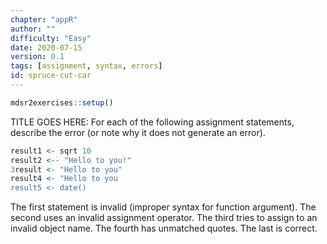 ```yaml
---
chapter: "appR"
author: ""
difficulty: "Easy"
date: 2020-07-15 
version: 0.1
tags: [assignment, syntax, errors]
id: spruce-cut-car
---
```


```r
mdsr2exercises::setup()
```

TITLE GOES HERE: For each of the following assignment statements, describe the error (or note why it does not generate an error).

```r
result1 <- sqrt 10
result2 <-- "Hello to you!"
3result <- "Hello to you"
result4 <- "Hello to you
result5 <- date()
```

<!--begin-answer-->
The first statement is invalid (improper syntax for function argument).  The second uses an invalid assignment operator.
The third tries to assign to an invalid object name.  The fourth has unmatched quotes.  The last is correct.
<!--end-answer-->


